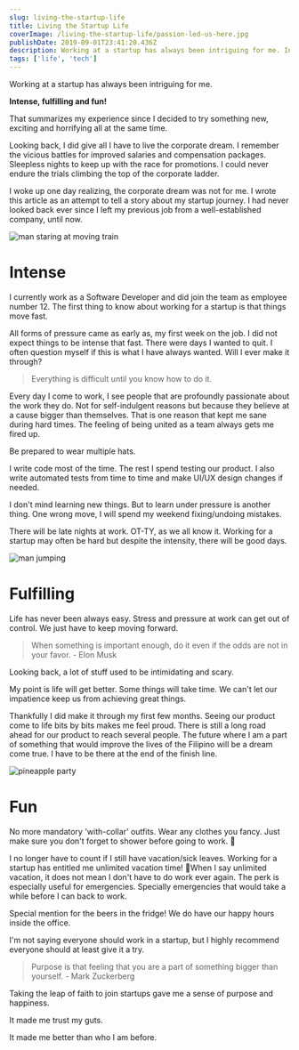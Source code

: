 ```yaml
---
slug: living-the-startup-life
title: Living the Startup Life
coverImage: /living-the-startup-life/passion-led-us-here.jpg
publishDate: 2019-09-01T23:41:20.436Z
description: Working at a startup has always been intriguing for me. Intense, fulfilling and fun!
tags: ['life', 'tech']
---
```


Working at a startup has always been intriguing for me.

**Intense, fulfilling and fun!**

That summarizes my experience since I decided to try something new, exciting and horrifying all at the same time.

Looking back, I did give all I have to live the corporate dream. I remember the vicious battles for improved salaries and compensation packages. Sleepless nights to keep up with the race for promotions. I could never endure the trials climbing the top of the corporate ladder.

I woke up one day realizing, the corporate dream was not for me. I wrote this article as an attempt to tell a story about my startup journey. I had never looked back ever since I left my previous job from a well-established company, until now.

<Image
  src='/living-the-startup-life/man-intense-train.jpg'
  alt='man staring at moving train'
/>

# Intense

I currently work as a Software Developer and did join the team as employee number 12. The first thing to know about working for a startup is that things move fast.

All forms of pressure came as early as, my first week on the job. I did not expect things to be intense that fast. There were days I wanted to quit. I often question myself if this is what I have always wanted. Will I ever make it through?

> Everything is difficult until you know how to do it.

Every day I come to work, I see people that are profoundly passionate about the work they do. Not for self-indulgent reasons but because they believe at a cause bigger than themselves. That is one reason that kept me sane during hard times. The feeling of being united as a team always gets me fired up.

Be prepared to wear multiple hats.

I write code most of the time. The rest I spend testing our product. I also write automated tests from time to time and make UI/UX design changes if needed.

I don't mind learning new things. But to learn under pressure is another thing. One wrong move, I will spend my weekend fixing/undoing mistakes.

There will be late nights at work. OT-TY, as we all know it. Working for a startup may often be hard but despite the intensity, there will be good days.

<Image src='/living-the-startup-life/man-jump-sun.jpg' alt='man jumping' />

# Fulfilling

Life has never been always easy. Stress and pressure at work can get out of control. We just have to keep moving forward.

> When something is important enough, do it even if the odds are not in your favor. - Elon Musk

Looking back, a lot of stuff used to be intimidating and scary.

My point is life will get better. Some things will take time. We can't let our impatience keep us from achieving great things.

Thankfully I did make it through my first few months. Seeing our product come to life bits by bits makes me feel proud. There is still a long road ahead for our product to reach several people. The future where I am a part of something that would improve the lives of the Filipino will be a dream come true. I have to be there at the end of the finish line.

<Image
  src='/living-the-startup-life/pineapply-party.jpg'
  alt='pineapple party'
/>

# Fun

No more mandatory 'with-collar' outfits. Wear any clothes you fancy. Just make sure you don't forget to shower before going to work. 🤪

I no longer have to count if I still have vacation/sick leaves. Working for a startup has entitled me unlimited vacation time! 🎉When I say unlimited vacation, it does not mean I don't have to do work ever again. The perk is especially useful for emergencies. Specially emergencies that would take a while before I can back to work.

Special mention for the beers in the fridge! We do have our happy hours inside the office.

I'm not saying everyone should work in a startup, but I highly recommend everyone should at least give it a try.

> Purpose is that feeling that you are a part of something bigger than yourself. - Mark Zuckerberg

Taking the leap of faith to join startups gave me a sense of purpose and happiness.

It made me trust my guts.

It made me better than who I am before.
